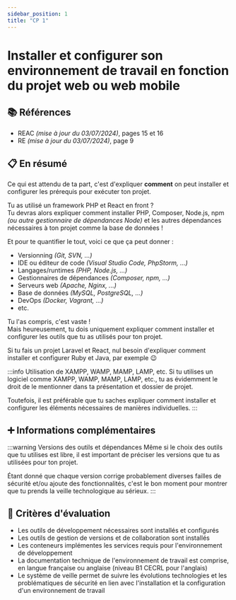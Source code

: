```yaml
---
sidebar_position: 1
title: "CP 1"
---
```


# Installer et configurer son environnement de travail en fonction du projet web ou web mobile

## 📚 Références

- REAC _(mise à jour du 03/07/2024)_, pages 15 et 16
- RE _(mise à jour du 03/07/2024)_, page 9

## 📋 En résumé

Ce qui est attendu de ta part, c'est d'expliquer **comment** on peut installer et configurer les prérequis pour exécuter ton projet.

Tu as utilisé un framework PHP et React en front ?  
Tu devras alors expliquer comment installer PHP, Composer, Node.js, npm _(ou autre gestionnaire de dépendances Node)_
et les autres dépendances nécessaires à ton projet comme la base de données !

Et pour te quantifier le tout, voici ce que ça peut donner :

- Versionning _(Git, SVN, ...)_
- IDE ou éditeur de code _(Visual Studio Code, PhpStorm, ...)_
- Langages/runtimes _(PHP, Node.js, ...)_
- Gestionnaires de dépendances _(Composer, npm, ...)_
- Serveurs web _(Apache, Nginx, ...)_
- Base de données _(MySQL, PostgreSQL, ...)_
- DevOps _(Docker, Vagrant, ...)_
- etc.

Tu l'as compris, c'est vaste !  
Mais heureusement, tu dois uniquement expliquer comment installer et configurer les outils que tu as utilisés pour ton projet.

Si tu fais un projet Laravel et React, nul besoin d'expliquer comment installer et configurer Ruby et Java, par exemple 😉

:::info Utilisation de XAMPP, WAMP, MAMP, LAMP, etc.
Si tu utilises un logiciel comme XAMPP, WAMP, MAMP, LAMP, etc., tu as évidemment le droit de le mentionner dans ta présentation et dossier de projet.

Toutefois, il est préférable que tu saches expliquer comment installer et configurer les éléments nécessaires de manières individuelles.
:::

## ➕ Informations complémentaires

:::warning Versions des outils et dépendances
Même si le choix des outils que tu utilises est libre, il est important de préciser les versions que tu as utilisées pour ton projet.

Étant donné que chaque version corrige probablement diverses failles de sécurité et/ou ajoute des fonctionnalités, c'est le bon moment pour montrer que tu prends la veille technologique au sérieux.
:::

## 🎯 Critères d'évaluation

- Les outils de développement nécessaires sont installés et configurés
- Les outils de gestion de versions et de collaboration sont installés
- Les conteneurs implémentes les services requis pour l'environnement de développement
- La documentation technique de l'environnement de travail est comprise, en langue française ou anglaise (niveau B1 CECRL pour l'anglais)
- Le système de veille permet de suivre les évolutions technologies et les problématiques de sécurité en lien avec l'installation et la configuration d'un environnement de travail
